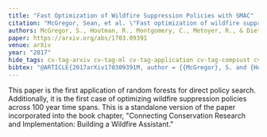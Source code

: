 ```yaml
---
title: "Fast Optimization of Wildfire Suppression Policies with SMAC"
citation: "McGregor, Sean, et al. \"Fast optimization of wildfire suppression policies with SMAC.\" arXiv preprint arXiv:1703.09391 (2017)."
authors: McGregor, S., Houtman, R., Montgomery, C., Metoyer, R., & Dietterich, T. G.
paper: https://arxiv.org/abs/1703.09391
venue: arXiv
year: "2017"
hide_tags: cv-tag-arxiv cv-tag-ml cv-tag-application cv-tag-compsust cv-tag-rl cv-tag-safety
bibtex: "@ARTICLE{2017arXiv170309391M, author = {{McGregor}, S. and {Houtman}, R. and {Montgomery}, C. and {Metoyer}, R. and {Dietterich}, T.~G.},title = \"{Fast Optimization of Wildfire Suppression Policies with SMAC}\",journal = {ArXiv e-prints},archivePrefix = \"arXiv\",eprint = {1703.09391},primaryClass = \"cs.LG\",keywords = {Computer Science - Learning, Statistics - Machine Learning},year = 2017,month = mar,adsurl = {http://adsabs.harvard.edu/abs/2017arXiv170309391M}}"
---
```

This paper is the first application of random forests for direct policy search. Additionally, it is the first case of optimizing wildfire suppression policies across 100 year time spans. This is a standalone version of the paper incorporated into the book chapter, "Connecting Conservation Research and Implementation: Building a Wildfire Assistant."
